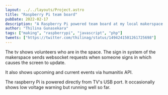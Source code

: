 ```yaml
---
layout: ../../layouts/Project.astro
title: "Raspberry Pi team board"
pubDate: 2022-02-17
description: "A Raspberry Pi powered team board at my local makerspace."
author: "Thilina Gunasekara"
tags: ["making", "raspberrypi", "javascript", "php"]
tweets: ["https://twitter.com/thilinag/status/1494241501261725698"]
---
```


The tv shows volunteers who are in the space. The sign in system of the makerspace sends websocket requests when someone signs in which causes the screen to update.

It also shows upcoming and current events via humanitix API.

The raspberry Pi is powered directly from TV's USB port. It occasionally shows low voltage warning but running well so far.
